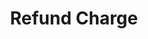 ---
title: Refund Charge
description: Issue a refund for a specific charge.
openapi: post /v1/charges/{uuid}/refund
---